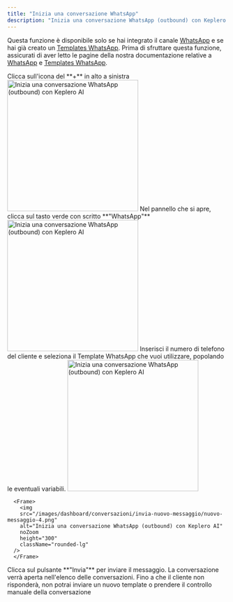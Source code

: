 ```yaml
---
title: "Inizia una conversazione WhatsApp"
description: "Inizia una conversazione WhatsApp (outbound) con Keplero AI"
---
```


<Warning>Questa funzione è disponibile solo se hai integrato il canale <a href="/integrazioni/whatsapp">WhatsApp</a> e se hai già creato un <a href="/integrazioni/templates-whatsapp">Templates WhatsApp</a>. 
Prima di sfruttare questa funzione, assicurati di aver letto le pagine della nostra documentazione relative a <a href="/integrazioni/whatsapp">WhatsApp</a> e <a href="/integrazioni/templates-whatsapp">Templates WhatsApp</a>.</Warning>




<Steps>
  <Step title="Inizia una nuova conversazione">
    Clicca sull'icona del **+** in alto a sinistra
      <Frame>
        <img
        src="/images/dashboard/conversazioni/invia-nuovo-messaggio/nuovo-messaggio-1.png"
        alt="Inizia una conversazione WhatsApp (outbound) con Keplero AI"
        noZoom
        height="300"
        className="rounded-lg"
      />
      </Frame>
  </Step>
  <Step title="Seleziona WhatsApp">
    Nel pannello che si apre, clicca sul tasto verde con scritto **"WhatsApp"**
      <Frame>
        <img
        src="/images/dashboard/conversazioni/invia-nuovo-messaggio/nuovo-messaggio-2.png"
        alt="Inizia una conversazione WhatsApp (outbound) con Keplero AI"
        noZoom
        height="300"
        className="rounded-lg"
      />
      </Frame>
  </Step>
  <Step title="Inserisci il numero di telefono ed il Template">
    Inserisci il numero di telefono del cliente e seleziona il Template WhatsApp che vuoi utilizzare, popolando le eventuali variabili.
      <Frame>
        <img
        src="/images/dashboard/conversazioni/invia-nuovo-messaggio/nuovo-messaggio-3.png"
        alt="Inizia una conversazione WhatsApp (outbound) con Keplero AI"
        noZoom
        height="300"
        className="rounded-lg"
      />
      </Frame>

      <Frame>
        <img
        src="/images/dashboard/conversazioni/invia-nuovo-messaggio/nuovo-messaggio-4.png"
        alt="Inizia una conversazione WhatsApp (outbound) con Keplero AI"
        noZoom
        height="300"
        className="rounded-lg"
      />
      </Frame>
  </Step>
  <Step title="Invia il messaggio">
    Clicca sul pulsante **"Invia"** per inviare il messaggio. La conversazione verrà aperta nell'elenco delle conversazioni.
    <Warning>Fino a che il cliente non risponderà, non potrai inviare un nuovo template o prendere il controllo manuale della conversazione</Warning>
  </Step>
</Steps>

  




